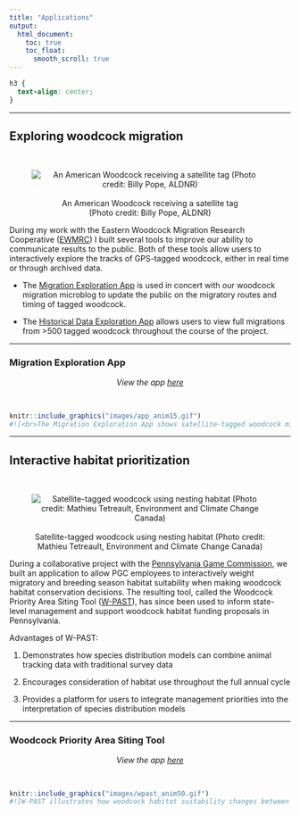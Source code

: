 ```yaml
---
title: "Applications"
output:
  html_document:
    toc: true
    toc_float:
      smooth_scroll: true
---
```

```css
h3 {
  text-align: center;
}
```

<hr />
## Exploring woodcock migration
<br>
<div class = row>
<div class = col-md-4>
<center>
![<br>An American Woodcock receiving a satellite tag<br>(Photo credit: Billy Pope, ALDNR)](images/woodcock_transmitter_circle.png)
</center>
</div>

<div class = col-md-8>
During my work with the Eastern Woodcock Migration Research Cooperative ([EWMRC](https://www.woodcockmigration.org/)) I built several tools to improve our ability to communicate results to the public. Both of these tools allow users to interactively explore the tracks of GPS-tagged woodcock, either in real time or through archived data.

- The [Migration Exploration App](https://www.woodcockmigration.org/migration.html) is used in concert with our woodcock migration microblog to update the public on the migratory routes and timing of tagged woodcock. 

- The [Historical Data Exploration App](https://www.woodcockmigration.org/explore-data.html) allows users to view full migrations from >500 tagged woodcock throughout the course of the project.
</div>
</div>
<hr />

### Migration Exploration App
<center>
*View the app [here](https://www.woodcockmigration.org/migration.html)*
</center>
<br>
```r
knitr::include_graphics("images/app_anim15.gif")
#![<br>The Migration Exploration App shows satellite-tagged woodcock migrating north in the spring](images/app_anim15.gif)
``` 

<hr />
## Interactive habitat prioritization
<br>
<div class = row>
<div class = col-md-4>
<center>
![<br>Satellite-tagged woodcock using nesting habitat (Photo credit: Mathieu Tetreault, Environment and Climate Change Canada)](images/nesting_woodcock_circle.png)
</center>
</div>

<div class = col-md-8>
During a collaborative project with the [Pennsylvania Game Commission](www.google.com), we built an application to allow PGC employees to interactively weight migratory and breeding season habitat suitability when making woodcock habitat conservation decisions. The resulting tool, called the Woodcock Priority Area Siting Tool ([W-PAST](https://woodcock.shinyapps.io/W-PAST)), has since been used to inform state-level management and support woodcock habitat funding proposals in Pennsylvania.

Advantages of W-PAST:

1. Demonstrates how species distribution models can combine animal tracking data with traditional survey data

2. Encourages consideration of habitat use throughout the full annual cycle

3. Provides a platform for users to integrate management priorities into the interpretation of species distribution models

</div>
</div>
<hr />

### Woodcock Priority Area Siting Tool 
<center>
*View the app [here](https://woodcock.shinyapps.io/W-PAST)*
</center>
<br>
```r
knitr::include_graphics("images/wpast_anim50.gif")
#![W-PAST illustrates how woodcock habitat suitability changes between breeding and migratory seasons](images/wpast_anim60.gif)
``` 
